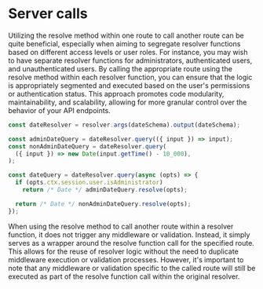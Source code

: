 # Server calls

Utilizing the resolve method within one route to call another route can be quite beneficial, especially when aiming to segregate resolver functions based on different access levels or user roles. For instance, you may wish to have separate resolver functions for administrators, authenticated users, and unauthenticated users. By calling the appropriate route using the resolve method within each resolver function, you can ensure that the logic is appropriately segmented and executed based on the user's permissions or authentication status. This approach promotes code modularity, maintainability, and scalability, allowing for more granular control over the behavior of your API endpoints.

```ts copy
const dateResolver = resolver.args(dateSchema).output(dateSchema);

const adminDateQuery = dateResolver.query(({ input }) => input);
const nonAdminDateQuery = dateResolver.query(
  ({ input }) => new Date(input.getTime() - 10_000),
);

const dateQuery = dateResolver.query(async (opts) => {
  if (opts.ctx.session.user.isAdministrator)
    return /* Date */ adminDateQuery.resolve(opts);

  return /* Date */ nonAdminDateQuery.resolve(opts);
});
```

When using the resolve method to call another route within a resolver function, it does not trigger any middleware or validation. Instead, it simply serves as a wrapper around the resolve function call for the specified route. This allows for the reuse of resolver logic without the need to duplicate middleware execution or validation processes. However, it's important to note that any middleware or validation specific to the called route will still be executed as part of the resolve function call within the original resolver.
